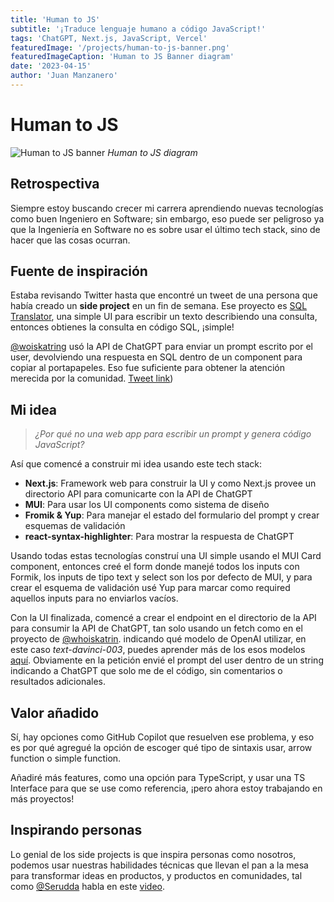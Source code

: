 ```yaml
---
title: 'Human to JS'
subtitle: '¡Traduce lenguaje humano a código JavaScript!'
tags: 'ChatGPT, Next.js, JavaScript, Vercel'
featuredImage: '/projects/human-to-js-banner.png'
featuredImageCaption: 'Human to JS Banner diagram'
date: '2023-04-15'
author: 'Juan Manzanero'
---
```



# Human to JS

![Human to JS banner](/projects/human-to-js-banner.png)
_Human to JS diagram_

<PostData
  date='15 de Mayo del 2023'
  author='Juan Manzanero'
  website='https://human-to-js.juancman.dev'
  github='https://github.com/juancmandev/human-to-js'
/>

## Retrospectiva

Siempre estoy buscando crecer mi carrera aprendiendo nuevas tecnologías como buen Ingeniero en Software; sin embargo, eso puede ser peligroso ya que la Ingeniería en Software no es sobre usar el último tech stack, sino de hacer que las cosas ocurran.

## Fuente de inspiración

Estaba revisando Twitter hasta que encontré un tweet de una persona que había creado un **side project** en un fin de semana. Ese proyecto es [SQL Translator](https://www.sqltranslate.app/), una simple UI para escribir un texto describiendo una consulta, entonces obtienes la consulta en código SQL, ¡simple!

[@woiskatring](https://twitter.com/whoiskatrin?ref_src=twsrc%5Etfw%7Ctwcamp%5Etweetembed%7Ctwterm%5E1634973237829599233%7Ctwgr%5Eb49b9d28e6ea7383ef16ea3c8c6040656ff0c944%7Ctwcon%5Es1_&ref_url=https%3A%2F%2Fpublish.twitter.com%2F%3Fquery%3Dhttps3A2F2Ftwitter.com2Fwhoiskatrin2Fstatus2F1634973237829599233widget%3DTweet) usó la API de ChatGPT para enviar un prompt escrito por el user, devolviendo una respuesta en SQL dentro de un component para copiar al portapapeles. Eso fue suficiente para obtener la atención merecida por la comunidad. [Tweet link](https://twitter.com/whoiskatrin/status/1634973237829599233))

## Mi idea

> _¿Por qué no una web app para escribir un prompt y genera código JavaScript?_

Así que comencé a construir mi idea usando este tech stack:

- **Next.js**: Framework web para construir la UI y como Next.js provee un directorio API para comunicarte con la API de ChatGPT
- **MUI**: Para usar los UI components como sistema de diseño
- **Fromik & Yup**: Para manejar el estado del formulario del prompt y crear esquemas de validación
- **react-syntax-highlighter**: Para mostrar la respuesta de ChatGPT

Usando todas estas tecnologías construí una UI simple usando el MUI Card component, entonces creé el form donde manejé todos los inputs con Formik, los inputs de tipo text y select son los por defecto de MUI, y para crear el esquema de validación usé Yup para marcar como required aquellos inputs para no enviarlos vacíos.

Con la UI finalizada, comencé a crear el endpoint en el directorio de la API para consumir la API de ChatGPT, tan solo usando un fetch como en el proyecto de [@whoiskatrin](https://twitter.com/whoiskatrin?ref_src=twsrc%5Etfw%7Ctwcamp%5Etweetembed%7Ctwterm%5E1634973237829599233%7Ctwgr%5Eb49b9d28e6ea7383ef16ea3c8c6040656ff0c944%7Ctwcon%5Es1_&ref_url=https%3A%2F%2Fpublish.twitter.com%2F%3Fquery%3Dhttps3A2F2Ftwitter.com2Fwhoiskatrin2Fstatus2F1634973237829599233widget%3DTweet). indicando qué modelo de OpenAI utilizar, en este caso _text-davinci-003_, puedes aprender más de los esos modelos [aquí](https://platform.openai.com/docs/api-reference/models/list). Obviamente en la petición envié el prompt del user dentro de un string indicando a ChatGPT que solo me de el código, sin comentarios o resultados adicionales.

## Valor añadido

Sí, hay opciones como GitHub Copilot que resuelven ese problema, y eso es por qué agregué la opción de escoger qué tipo de sintaxis usar, arrow function o simple function.

Añadiré más features, como una opción para TypeScript, y usar una TS Interface para que se use como referencia, ¡pero ahora estoy trabajando en más proyectos!

## Inspirando personas

Lo genial de los side projects is que inspira personas como nosotros, podemos usar nuestras habilidades técnicas que llevan el pan a la mesa para transformar ideas en productos, y productos en comunidades, tal como [@Serudda](https://twitter.com/serudda) habla en este [video](https://www.youtube.com/watch?v=LXgPNdw8avI&t).
